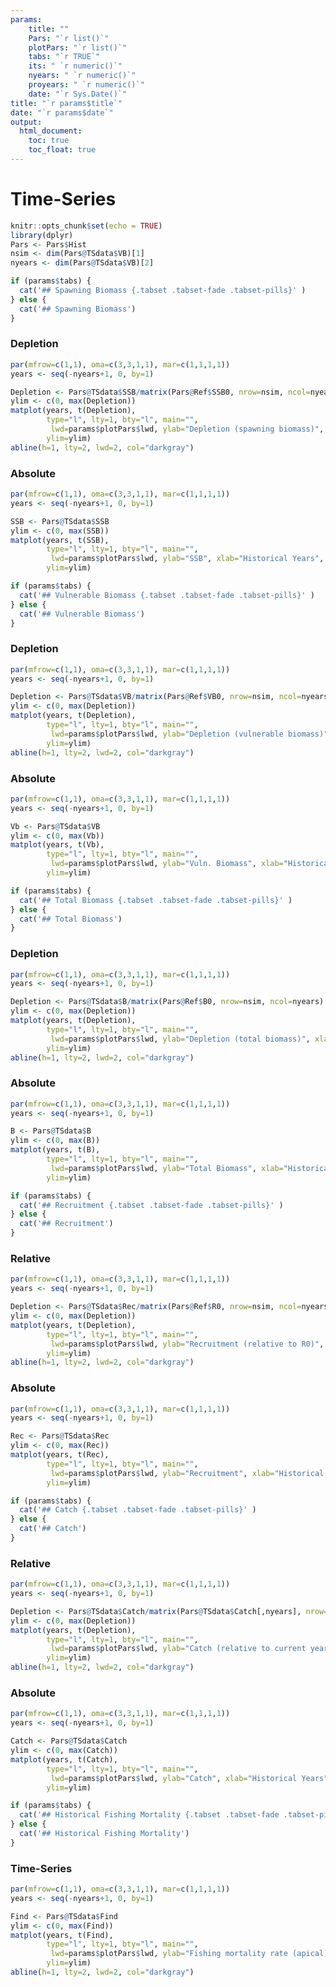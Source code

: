 ```yaml
---
params: 
    title: ""
    Pars: "`r list()`"
    plotPars: "`r list()`"
    tabs: "`r TRUE`"
    its: " `r numeric()`"
    nyears: " `r numeric()`"
    proyears: " `r numeric()`"
    date: "`r Sys.Date()`"
title: "`r params$title`"
date: "`r params$date`"
output:
  html_document:
    toc: true
    toc_float: true
---
```


# Time-Series
```r
knitr::opts_chunk$set(echo = TRUE)
library(dplyr)
Pars <- Pars$Hist
nsim <- dim(Pars@TSdata$VB)[1]
nyears <- dim(Pars@TSdata$VB)[2]


```



```r
if (params$tabs) {
  cat('## Spawning Biomass {.tabset .tabset-fade .tabset-pills}' )
} else {
  cat('## Spawning Biomass')
}
```

### Depletion 

```r
par(mfrow=c(1,1), oma=c(3,3,1,1), mar=c(1,1,1,1))
years <- seq(-nyears+1, 0, by=1)

Depletion <- Pars@TSdata$SSB/matrix(Pars@Ref$SSB0, nrow=nsim, ncol=nyears)
ylim <- c(0, max(Depletion))
matplot(years, t(Depletion),
        type="l", lty=1, bty="l", main="", 
         lwd=params$plotPars$lwd, ylab="Depletion (spawning biomass)", xlab="Historical Years", las=1, xpd=NA,
        ylim=ylim)
abline(h=1, lty=2, lwd=2, col="darkgray")
```


### Absolute

```r
par(mfrow=c(1,1), oma=c(3,3,1,1), mar=c(1,1,1,1))
years <- seq(-nyears+1, 0, by=1)

SSB <- Pars@TSdata$SSB
ylim <- c(0, max(SSB))
matplot(years, t(SSB),
        type="l", lty=1, bty="l", main="", 
         lwd=params$plotPars$lwd, ylab="SSB", xlab="Historical Years", las=1, xpd=NA,
        ylim=ylim)
```



```r
if (params$tabs) {
  cat('## Vulnerable Biomass {.tabset .tabset-fade .tabset-pills}' )
} else {
  cat('## Vulnerable Biomass')
}
```

### Depletion 
```r
par(mfrow=c(1,1), oma=c(3,3,1,1), mar=c(1,1,1,1))
years <- seq(-nyears+1, 0, by=1)

Depletion <- Pars@TSdata$VB/matrix(Pars@Ref$VB0, nrow=nsim, ncol=nyears)
ylim <- c(0, max(Depletion))
matplot(years, t(Depletion),
        type="l", lty=1, bty="l", main="", 
         lwd=params$plotPars$lwd, ylab="Depletion (vulnerable biomass)", xlab="Historical Years", las=1, xpd=NA,
        ylim=ylim)
abline(h=1, lty=2, lwd=2, col="darkgray")
```


### Absolute
```r
par(mfrow=c(1,1), oma=c(3,3,1,1), mar=c(1,1,1,1))
years <- seq(-nyears+1, 0, by=1)

Vb <- Pars@TSdata$VB
ylim <- c(0, max(Vb))
matplot(years, t(Vb),
        type="l", lty=1, bty="l", main="", 
         lwd=params$plotPars$lwd, ylab="Vuln. Biomass", xlab="Historical Years", las=1, xpd=NA,
        ylim=ylim)
```


```r
if (params$tabs) {
  cat('## Total Biomass {.tabset .tabset-fade .tabset-pills}' )
} else {
  cat('## Total Biomass')
}
```

### Depletion
```r
par(mfrow=c(1,1), oma=c(3,3,1,1), mar=c(1,1,1,1))
years <- seq(-nyears+1, 0, by=1)

Depletion <- Pars@TSdata$B/matrix(Pars@Ref$B0, nrow=nsim, ncol=nyears)
ylim <- c(0, max(Depletion))
matplot(years, t(Depletion),
        type="l", lty=1, bty="l", main="", 
         lwd=params$plotPars$lwd, ylab="Depletion (total biomass)", xlab="Historical Years", las=1, xpd=NA,
        ylim=ylim)
abline(h=1, lty=2, lwd=2, col="darkgray")
```

### Absolute
```r
par(mfrow=c(1,1), oma=c(3,3,1,1), mar=c(1,1,1,1))
years <- seq(-nyears+1, 0, by=1)

B <- Pars@TSdata$B
ylim <- c(0, max(B))
matplot(years, t(B),
        type="l", lty=1, bty="l", main="", 
         lwd=params$plotPars$lwd, ylab="Total Biomass", xlab="Historical Years", las=1, xpd=NA,
        ylim=ylim)

```


```r
if (params$tabs) {
  cat('## Recruitment {.tabset .tabset-fade .tabset-pills}' )
} else {
  cat('## Recruitment')
}
```

### Relative
```r
par(mfrow=c(1,1), oma=c(3,3,1,1), mar=c(1,1,1,1))
years <- seq(-nyears+1, 0, by=1)

Depletion <- Pars@TSdata$Rec/matrix(Pars@Ref$R0, nrow=nsim, ncol=nyears)
ylim <- c(0, max(Depletion))
matplot(years, t(Depletion),
        type="l", lty=1, bty="l", main="", 
         lwd=params$plotPars$lwd, ylab="Recruitment (relative to R0)", xlab="Historical Years", las=1, xpd=NA,
        ylim=ylim)
abline(h=1, lty=2, lwd=2, col="darkgray")
```

### Absolute
```r
par(mfrow=c(1,1), oma=c(3,3,1,1), mar=c(1,1,1,1))
years <- seq(-nyears+1, 0, by=1)

Rec <- Pars@TSdata$Rec
ylim <- c(0, max(Rec))
matplot(years, t(Rec),
        type="l", lty=1, bty="l", main="", 
         lwd=params$plotPars$lwd, ylab="Recruitment", xlab="Historical Years", las=1, xpd=NA,
        ylim=ylim)

```


```r
if (params$tabs) {
  cat('## Catch {.tabset .tabset-fade .tabset-pills}' )
} else {
  cat('## Catch')
}
```

### Relative
```r
par(mfrow=c(1,1), oma=c(3,3,1,1), mar=c(1,1,1,1))
years <- seq(-nyears+1, 0, by=1)

Depletion <- Pars@TSdata$Catch/matrix(Pars@TSdata$Catch[,nyears], nrow=nsim, ncol=nyears)
ylim <- c(0, max(Depletion))
matplot(years, t(Depletion),
        type="l", lty=1, bty="l", main="", 
         lwd=params$plotPars$lwd, ylab="Catch (relative to current year)", xlab="Historical Years", las=1, xpd=NA,
        ylim=ylim)
abline(h=1, lty=2, lwd=2, col="darkgray")
```

### Absolute 
```r
par(mfrow=c(1,1), oma=c(3,3,1,1), mar=c(1,1,1,1))
years <- seq(-nyears+1, 0, by=1)

Catch <- Pars@TSdata$Catch
ylim <- c(0, max(Catch))
matplot(years, t(Catch),
        type="l", lty=1, bty="l", main="", 
         lwd=params$plotPars$lwd, ylab="Catch", xlab="Historical Years", las=1, xpd=NA,
        ylim=ylim)

```



```r
if (params$tabs) {
  cat('## Historical Fishing Mortality {.tabset .tabset-fade .tabset-pills}' )
} else {
  cat('## Historical Fishing Mortality')
}
```

### Time-Series
```r
par(mfrow=c(1,1), oma=c(3,3,1,1), mar=c(1,1,1,1))
years <- seq(-nyears+1, 0, by=1)

Find <- Pars@TSdata$Find
ylim <- c(0, max(Find))
matplot(years, t(Find),
        type="l", lty=1, bty="l", main="", 
         lwd=params$plotPars$lwd, ylab="Fishing mortality rate (apical)", xlab="Historical Years", las=1, xpd=NA,
        ylim=ylim)
abline(h=1, lty=2, lwd=2, col="darkgray")
```

